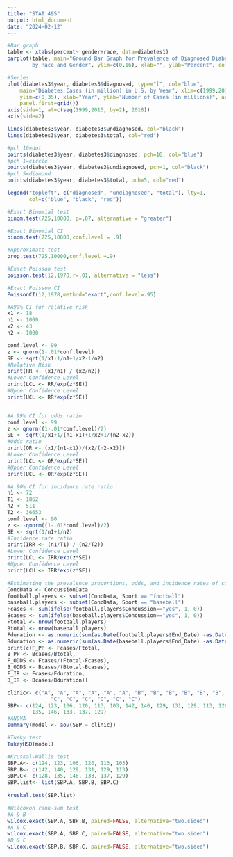 ---
title: "STAT 495"
output: html_document
date: "2024-02-12"
---

```{r Measurements of Disease Occurrence / Graphical Presentation}
#Bar graph 
table <- xtabs(percent~ gender+race, data=diabetes1)
barplot(table, main="Ground Bar Graph for Prevalence of Diagnosed Diabetes 
        by Race and Gender", ylim=c(0,16), xlab="", ylab="Percent", col=c("purple", "blue"), legend.text=row.names(table), beside=TRUE)

#Series
plot(diabetes3$year, diabetes3$diagnosed, type="l", col="blue", 
    main="Diabetes Cases (in million) in U.S. by Year", xlim=c(1999,2018), 
    ylim=c(0,35), xlab="Year", ylab="Number of Cases (in millions)", axes=FALSE, 
    panel.first=grid())
axis(side=1, at=c(seq(1999,2015, by=2), 2018))
axis(side=2)

lines(diabetes3$year, diabetes3$undiagnosed, col="black")
lines(diabetes3$year, diabetes3$total, col="red")

#pch 16=dot
points(diabetes3$year, diabetes3$diagnosed, pch=16, col="blue")
#pch 1=circle
points(diabetes3$year, diabetes3$undiagnosed, pch=1, col="black")
#pch 5=diamond
points(diabetes3$year, diabetes3$total, pch=5, col="red")

legend("topleft", c("diagnosed", "undiagnosed", "total"), lty=1,
       col=c("blue", "black", "red"))
```


```{r Binomial Exact Test and CI for Prevalence Proportion}
#Exact Binomial test 
binom.test(725,10000, p=.07, alternative = "greater")

#Exact Binomial CI 
binom.test(725,10000,conf.level = .9)

#Approximate test 
prop.test(725,10000,conf.level =.9)
```

```{r Pisson Exact Test and CI for Incidence Rate}
#Exact Poisson test 
poisson.test(12,1978,r=.01, alternative = "less")

#Exact Poisson CI 
PoissonCI(12,1978,method="exact",conf.level=.95)
```

```{r CI for Relative Risk, Odds Ratio, and Incidence Rate Ratio}
#A99% CI for relative risk
x1 <- 18 
n1 <- 1000
x2 <- 43 
n2 <- 1000

conf.level <- 99
z <- qnorm(1-.01*conf.level)
SE <- sqrt(1/x1-1/n1+1/x2-1/n2)
#Relative Risk 
print(RR <- (x1/n1) / (x2/n2))
#Lower Confidence Level 
print(LCL <- RR/exp(z*SE))
#Upper Confidence Level
print(UCL <- RR*exp(z*SE))


#A 99% CI for odds ratio 
conf.level <- 99 
z <- qnorm((1-.01*conf.level)/2)
SE <- sqrt(1/x1+1/(n1-x1)+1/x2+1/(n2-x2))
#Odds ratio
print(OR <- (x1/(n1-x1))/(x2/(n2-x2)))
#Lower Confidence Level
print(LCL <- OR/exp(z*SE))
#Upper Confidence Level 
print(UCL <- OR*exp(z*SE))

#A 90% CI for incidence rate ratio 
n1 <- 72 
T1 <- 1862 
n2 <- 511
T2 <- 36653 
conf.level <- 90 
z <- -qnorm((1-.01*conf.level)/2)
SE <- sqrt(1/n1+1/n2)
#Incidence rate ratio 
print(IRR <- (n1/T1) / (n2/T2))
#Lower Confidence Level 
print(LCL <- IRR/exp(z*SE))
#Upper Confidence Level 
print(LCU <- IRR*exp(z*SE))

#Estimating the prevalence proportions, odds, and incidence rates of concussions in football and in baseball
ConcData <- ConcussionData
football.players <- subset(ConcData, Sport == "football")
baseball.players <- subset(ConcData, Sport == "baseball")
Fcases <- sum(ifelse(football.players$Concussion=="yes", 1, 0))
Bcases <- sum(ifelse(baseball.players$Concussion=="yes", 1, 0))
Ftotal <- nrow(football.players)
Btotal <- nrow(baseball.players)
Fduration <- as.numeric(sum(as.Date(football.players$End_Date) -as.Date("2015-08-20")))
Bduration <- as.numeric(sum(as.Date(baseball.players$End_Date) -as.Date("2015-08-20")))
print(c(F_PP <- Fcases/Ftotal,
B_PP <- Bcases/Btotal,
F_ODDS <- Fcases/(Ftotal-Fcases), 
B_ODDS <- Bcases/(Btotal-Bcases), 
F_IR <- Fcases/Fduration, 
B_IR <- Bcases/Bduration))
```

```{r ANOVA, Tukey-test,Kruskal-Wallis H-test, and Wilcoxon rank-sum test }
clinic<- c("A", "A", "A", "A", "A", "A", "B", "B", "B", "B", "B", "B",
              "C", "C", "C", "C", "C", "C")
SBP<- c(124, 123, 106, 120, 113, 103, 142, 140, 129, 131, 129, 113, 128,
        135, 146, 133, 137, 129)
#ANOVA 
summary(model <- aov(SBP ~ clinic))

#Tueky test
TukeyHSD(model)

#Kruskal-Wallis test
SBP.A<- c(124, 123, 106, 120, 113, 103)
SBP.B<- c(142, 140, 129, 131, 129, 113)
SBP.C<- c(128, 135, 146, 133, 137, 129)
SBP.list<- list(SBP.A, SBP.B, SBP.C)
            
kruskal.test(SBP.list)

#Wilcoxon rank-sum test
#A & B
wilcox.exact(SBP.A, SBP.B, paired=FALSE, alternative="two.sided")
#A & C 
wilcox.exact(SBP.A, SBP.C, paired=FALSE, alternative="two.sided")
#B & C 
wilcox.exact(SBP.B, SBP.C, paired=FALSE, alternative="two.sided")
```















